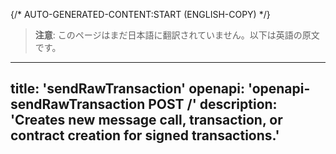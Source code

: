 {/* AUTO-GENERATED-CONTENT:START (ENGLISH-COPY) */}
> **注意**: このページはまだ日本語に翻訳されていません。以下は英語の原文です。

---
title: 'sendRawTransaction'
openapi: 'openapi-sendRawTransaction POST /'
description: 'Creates new message call, transaction, or contract creation for signed transactions.'
---